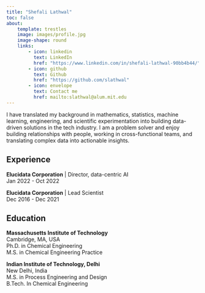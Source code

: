 ```yaml
---
title: "Shefali Lathwal"
toc: false
about: 
    template: trestles
    image: images/profile.jpg
    image-shape: round
    links:
        - icon: linkedin
          text: LinkedIn
          href: "https://www.linkedin.com/in/shefali-lathwal-90bb4b44/"
        - icon: github
          text: Github 
          href: "https://github.com/slathwal"
        - icon: envelope
          text: Contact me
          href: mailto:slathwal@alum.mit.edu
---
```

I have translated my background in mathematics, statistics, machine learning, engineering, and scientific experimentation into building data-driven solutions in the tech industry. I am a problem solver and enjoy building relationships with people, working in cross-functional teams, and translating complex data into actionable insights.

## Experience
**Elucidata Corporation** | Director, data-centric AI  
Jan 2022 - Oct 2022

**Elucidata Corporation** | Lead Scientist  
Dec 2016 - Dec 2021

## Education
**Massachusetts Institute of Technology**  
Cambridge, MA, USA  
Ph.D. in Chemical Engineering  
M.S. in Chemical Engineering Practice

**Indian Institute of Technology, Delhi**  
New Delhi, India  
M.S. in Process Engineering and Design  
B.Tech. In Chemical Engineering